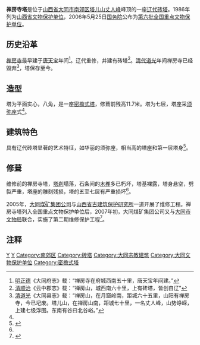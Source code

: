 {{文物保护单位
| 级别 = 1
| 图片 = Chanfangsi Pagoda.jpg
| 说明 = 2005年修复前的禅房寺塔
| 名称 = 禅房寺塔
| 编号 = 6－370
| 分类 = 古建筑
| 时代 = [[辽|辽]]
| 所在 = [[山西省|山西省]][[大同市|大同市]][[南郊区|南郊区]]
| 登录 = 2006年
| Cat = 山西全国重点文物保护单位
}}
'''禅房寺塔'''是位于[[山西省|山西省]][[大同市|大同市]][[南郊区|南郊区]][[塔儿山|塔儿山]][[丈人峰|丈人峰]]峰顶的一座[[辽代|辽代]][[砖塔|砖塔]]。1986年列为[[山西省文物保护单位|山西省文物保护单位]]，2006年5月25日[[中华人民共和国国务院|国务院]]公布为[[第六批全国重点文物保护单位|第六批全国重点文物保护单位]]。

==历史沿革==
[[禅房寺|禅房寺]]最早建于[[唐|唐]][[天宝_(唐朝)|天宝]]年间<ref>[[明|明]][[正德_(明朝)|正德]]《大同府志》载：“禅房寺在府城西南五十里，唐天宝年间建。”</ref>。辽代重修，并建有砖塔<ref>[[清|清]][[顺治|顺治]]《云中郡志》载：“禅房山，城西南六十里，上有砖塔，皆创自辽”</ref>。[[清代|清代]][[道光|道光]]年间禅房寺已经毁弃<ref>[[清|清]][[道光|道光]]《大同县志》载：“禅房山，在月窟岭南，距城六十五里，山阳有禅房寺，今已圮废。塔儿山，在禅房山南，距城七十里，一名丈人峰，山势峥嵘，上建七级浮图。东南有谷曰北谷峪。”</ref>，塔保存至今。

== 造型 ==
塔为平面实心，八角，是一座[[密檐式塔|密檐式塔]]，修葺前残高11.7米。塔为七层，塔座采[[须弥座|须弥座]]式<ref name="paper"/>。

==建筑特色==
具有辽代砖塔显著的艺术特征，如华丽的须弥座，相当高的塔座和第一层塔身<ref name="paper">{{Cite journal|title=大同禅房寺辽代砖塔|date=1996年01期|author=王春波（山西省古建筑保护研究所）|journal=文物世界}}</ref>。

== 修葺 ==
维修前的禅房寺塔，[[塔刹|塔刹]]塌落，石条间的[[木榫|木榫]]多已朽坏，塔基裸露，塔身悬空，劈裂严重，塔座的雕刻残损，塔的五至七层有严重损坏<ref name="paper"/>。

2005年，[[大同煤矿集团公司|大同煤矿集团公司]]与[[山西省古建筑保护研究所|山西省古建筑保护研究所]]一道开展了维修工程。禅房寺塔列入全国重点文物保护单位后，2007年初，大同煤矿集团公司又与[[大同市文物局|大同市文物局]]联合，实施了第二期维修保护工程<ref name="dtcoal">{{Cite web|title=同煤文体大观 - 文化工程 - 塔山禅房寺砖塔|publisher=大同煤矿集团有限责任公司|url=http://www.dtcoalmine.com/101607/101612/7900.html|accessdate=2011-07-27|archive-url=https://web.archive.org/web/20090108063830/http://www.dtcoalmine.com/101607/101612/7900.html|archive-date=2009-01-08|dead-url=yes}}</ref>。

==注释==
{{reflist|2}}
{{Shanxi-stub}}
{{山西全国重点文物保护单位}}
[[Category:山西的塔|Y]]
[[Category:辽朝的塔|Y]]
[[Category:南郊区|Category:南郊区]]
[[Category:砖塔|Category:砖塔]]
[[Category:大同宗教建筑|Category:大同宗教建筑]]
[[Category:大同文物保护单位|Category:大同文物保护单位]]
[[Category:密檐式塔|Category:密檐式塔]]
